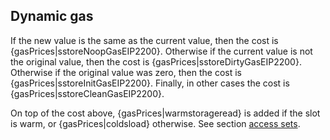 ## Dynamic gas

If the new value is the same as the current value, then the cost is {gasPrices|sstoreNoopGasEIP2200}. Otherwise if the current value is not the original value, then the cost is {gasPrices|sstoreDirtyGasEIP2200}. Otherwise if the original value was zero, then the cost is {gasPrices|sstoreInitGasEIP2200}. Finally, in other cases the cost is {gasPrices|sstoreCleanGasEIP2200}.

On top of the cost above, {gasPrices|warmstorageread} is added if the slot is warm, or {gasPrices|coldsload} otherwise. See section [access sets](/about).
